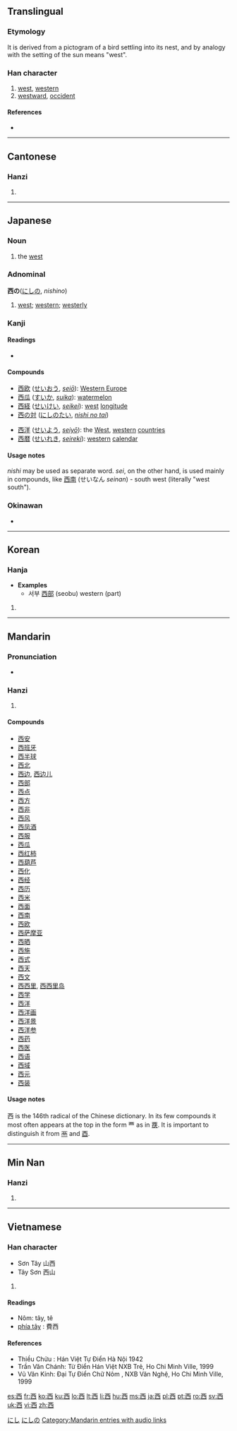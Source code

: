 <!--{{also|覀}} may be replaced by zh-forms -->
{{also|四|酉}}
==Translingual==
{{stroke order|stroke=6}}
{{stroke order|type=animate}}

===Etymology===
It is derived from a pictogram of a bird settling into its nest, and by analogy with the setting of the sun means "west".

===Han character===
{{Han char|rn=146|rad=西|as=00|sn=6|four=1060<sub>0</sub>|canj=一金田 (MCW)}}

# [[west]], [[western]]
# [[westward]], [[occident]]

====References====
* {{Han ref|kx=1128.100|dkj=34763|dj=1595.190|hdz=42805.020|uh=897F|ud=35199|bh=A6E8|bd=42728}}

----

==Cantonese==

===Hanzi===
{{yue-hanzi|jyut=|y=sai1}}

# {{defn|Cantonese|sort=西00}}

----

==Japanese==

===Noun===
{{ja-noun|k|hira=にし|rom=nishi}}

# the [[west]]

===Adnominal===
'''西の'''([[にし]]の, ''nishino'')

# [[west]]; [[western]]; [[westerly]]

===Kanji===
{{ja-kanji|grade=2|rs=西00}}

====Readings====
* {{ja-readings|on=[[せい]] (sei), [[さい]] (sai)|kun=[[にし]] (nishi)}}

====Compounds====
{{top2}}
* [[西欧]] ([[せいおう]], ''[[seiō]]''): [[Western Europe]] 
* [[西瓜]] ([[すいか]], ''[[suika]]''): [[watermelon]]
* [[西経]] ([[せいけい]], ''[[seikei]]''): [[west]] [[longitude]]
* [[西の対]] ([[にしのたい]], ''[[nishi no tai]]'')
{{mid2}}
* [[西洋]] ([[せいよう]], ''[[seiyō]]''): the [[West]], [[western]] [[countries]]
* [[西暦]] ([[せいれき]], ''[[seireki]]''): [[western]] [[calendar]]
{{bottom}}

====Usage notes====
''nishi'' may be used as separate word.  ''sei'', on the other hand, is used mainly in compounds, like  [[西南]] (せいなん ''seinan'') - south west (literally "west south").

===Okinawan===
{{rfc-header|Okinawan|lang=ja}}

* {{ja-readings|kun=[[いり]] (iri)}}

[[Category:1000 Japanese basic words|にし]]
[[Category:Japanese adnominals|にしの]]

----

==Korean==

===Hanja===
{{ko-hanja|hangeul=서|rv=seo|mr=sŏ|y=se|eumhun=서녘|ehrv=seonyeok|ehmr=sŏnyŏk|ehy=senyekh}}
* '''Examples'''
** 서부 [[西部]] (seobu) western (part)

# {{defn|Korean|sort=西00}}

----

==Mandarin==

===Pronunciation===
* {{audio|zh-xī.ogg|audio}}

===Hanzi===
{{cmn-hanzi|pin=[[xī]] ([[xi1]]), [[yāo]] ([[yao1]]), [[yǎo]] ([[yao3]])|wg=hsi<sup>1</sup>, yao<sup>1</sup>, yao<sup>3</sup>|y=syi}}

# {{defn|Mandarin|sort=西00}}

====Compounds====
* [[西安]]
* [[西班牙]]
* [[西半球]]
* [[西北]]
* [[西边]], [[西边儿]]
* [[西部]]
* [[西点]]
* [[西方]]
* [[西非]]
* [[西风]]
* [[西凤酒]]
* [[西服]]
* [[西瓜]]
* [[西红柿]]
* [[西葫芦]]
* [[西化]]
* [[西经]]
* [[西历]]
* [[西米]]
* [[西面]]
* [[西南]]
* [[西欧]]
* [[西萨摩亚]]
* [[西晒]]
* [[西施]]
* [[西式]]
* [[西天]]
* [[西文]]
* [[西西里]], [[西西里岛]]
* [[西学]]
* [[西洋]]
* [[西洋画]]
* [[西洋景]]
* [[西洋参]]
* [[西药]]
* [[西医]]
* [[西语]]
* [[西域]]
* [[西元]]
* [[西装]]

====Usage notes====
西 is the 146th radical of the Chinese dictionary.  In its few compounds it most often appears at the top in the form 覀 as in [[覄]].  It is important to distinguish it from [[襾]] and [[酉]].

[[Category:Mandarin entries with audio links]]

----
==Min Nan==

===Hanzi===
{{nan-hanzi|poj=sai, se, si}}

# {{defn|Min Nan}}

----

==Vietnamese==

===Han character===
{{vi-hantu|tây|rs=西00}}
* Sơn Tây 山西
* Tây Sơn 西山

# {{defn|Vietnamese|sort=西00}}

====Readings====
* Nôm: tây, tê
* [[phía tây]] : 費西

====References====
* Thiều Chửu : Hán Việt Tự Điển  Hà Nội 1942
* Trần Văn Chánh: Từ Điển Hán Việt NXB Trẻ, Ho Chi Minh Ville, 1999
* Vũ Văn Kính: Đại Tự Điển Chữ Nôm , NXB Văn Nghệ, Ho Chi Minh Ville, 1999

[[es:西]]
[[fr:西]]
[[ko:西]]
[[ku:西]]
[[lo:西]]
[[lt:西]]
[[li:西]]
[[hu:西]]
[[ms:西]]
[[ja:西]]
[[pl:西]]
[[pt:西]]
[[ro:西]]
[[sv:西]]
[[uk:西]]
[[vi:西]]
[[zh:西]]